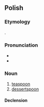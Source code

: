 {{also|łyżeczką}}
==Polish==

===Etymology===
{{diminutive of|łyżka|lang=pl}}.

===Pronunciation===
* {{IPA|[wɨˈʐɛt͡ʂka]|lang=pl}}
* {{audio|Pl-łyżeczka.ogg|audio|lang=pl}}

===Noun===
{{pl-noun|f}}

# [[teaspoon]]
# [[dessertspoon]]

====Declension====
{{pl-decl-noun-f}}